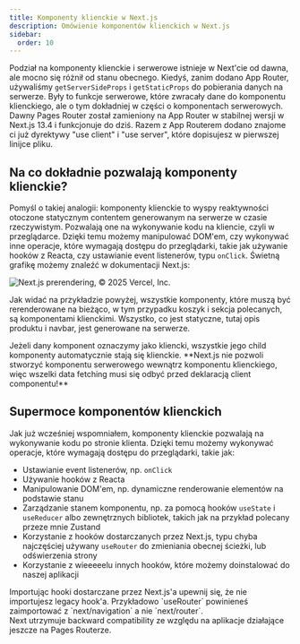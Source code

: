 ```yaml
---
title: Komponenty klienckie w Next.js
description: Omówienie komponentów klienckich w Next.js
sidebar:
  order: 10
---
```


Podział na komponenty klienckie i serwerowe istnieje w Next'cie od dawna, ale mocno się różnił od stanu obecnego. Kiedyś, zanim dodano App Router, używaliśmy `getServerSideProps` i `getStaticProps` do pobierania danych na serwerze. Były to funkcje serwerowe, które zwracały dane do komponentu klienckiego, ale o tym dokładniej w części o komponentach serwerowych. Dawny Pages Router został zamieniony na App Router w stabilnej wersji w Next.js 13.4 i funkcjonuje do dziś. Razem z App Routerem dodano znajome ci już dyrektywy "use client" i "use server", które dopisujesz w pierwszej linijce pliku.

## Na co dokładnie pozwalają komponenty klienckie?

Pomyśl o takiej analogii: komponenty klienckie to wyspy reaktywności otoczone statycznym contentem generowanym na serwerze w czasie rzeczywistym. Pozwalają one na wykonywanie kodu na kliencie, czyli w przeglądarce. Dzięki temu możemy manipulować DOM'em, czy wykonywać inne operacje, które wymagają dostępu do przeglądarki, takie jak używanie hooków z Reacta, czy ustawianie event listenerów, typu `onClick`. Świetną grafikę możemy znaleźć w dokumentacji Next.js:

<img
  src="https://nextjs.org/_next/image?url=https%3A%2F%2Fh8DxKfmAPhn8O0p3.public.blob.vercel-storage.com%2Flearn%2Fdark%2Fthinking-in-ppr.png&w=1920&q=75"
  alt="Next.js prerendering, © 2025 Vercel, Inc."
/>

Jak widać na przykładzie powyżej, wszystkie komponenty, które muszą być rerenderowane na bieżąco, w tym przypadku koszyk i sekcja polecanych, są komponentami klienckimi. Wszystko, co jest statyczne, tutaj opis produktu i navbar, jest generowane na serwerze.


<Aside type="danger">
  Jeżeli dany komponent oznaczymy jako kliencki, wszystkie jego child komponenty
  automatycznie stają się klienckie. **Next.js nie pozwoli stworzyć komponentu
  serwerowego wewnątrz komponentu klienckiego, więc wszelki data fetching musi
  się odbyć przed deklaracją client componentu!**
</Aside>

## Supermoce komponentów klienckich

Jak już wcześniej wspomniałem, komponenty klienckie pozwalają na wykonywanie kodu po stronie klienta. Dzięki temu możemy wykonywać operacje, które wymagają dostępu do przeglądarki, takie jak:

- Ustawianie event listenerów, np. `onClick`
- Używanie hooków z Reacta
- Manipulowanie DOM'em, np. dynamiczne renderowanie elementów na podstawie stanu
- Zarządzanie stanem komponentu, np. za pomocą hooków `useState` i `useReducer` albo zewnętrznych bibliotek, takich jak na przykład polecany przeze mnie Zustand
- Korzystanie z hooków dostarczanych przez Next.js, typu chyba najczęściej używany `useRouter` do zmieniania obecnej ścieżki, lub odświerzenia strony
- Korzystanie z wieeeeelu innych hooków, które możemy doinstalować do naszej aplikacji

<Aside type="danger">
  Importując hooki dostarczane przez Next.js'a upewnij się, że nie importujesz
  legacy hook'a. Przykładowo `useRouter` powinieneś zaimportować z
  `next/navigation` a nie `next/router`. <br />
  Next utrzymuje backward compatibility ze względu na aplikacje działające
  jeszcze na Pages Routerze.
</Aside>
